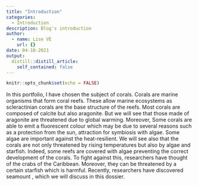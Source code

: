 ```yaml
---
title: "Introduction"
categories:
  - Introduction
description: Blog's introduction
author:
  - name: Lise VE
    url: {}
date: 04-18-2021
output:
  distill::distill_article:
    self_contained: false
---
```


```r
knitr::opts_chunk$set(echo = FALSE)
```

In this portfolio, I have chosen the subject of corals. Corals are marine organisms that form coral reefs. These allow marine ecosystems as scleractinian corals are the base structure of the reefs. Most corals are composed of calcite but also aragonite. But we will see that those made of aragonite are threatened due to global warming. Moreover, Some corals are able to emit a fluorescent colour which may be due to several reasons such as a protection from the sun, attraction for symbiosis with algae. Some algae are important against the heat-resilient.  We will see also that  the corals are not only threatened by rising temperatures but also by algae and starfish. Indeed, some reefs are covered with algae preventing the correct development of the corals. To fight against this, researchers have thought of the crabs of the Caribbean. Moreover, they can be threatened by a certain starfish which is harmful. Recently, researchers have discovered seamount , which we will discuss in this dossier.  

